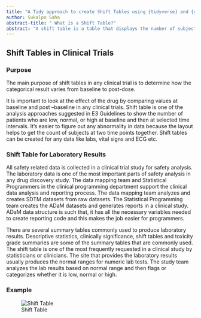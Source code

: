```yaml
---
title: "A Tidy approach to create Shift Tables using {tidyverse} and {gt}"
author: Sukalpo Saha
abstract-title: " What is a Shift Table?"
abstract: "A shift table is a table that displays the number of subjects who are low, normal or high at baseline and the shift at post-dose. Writing code for a shift table is an easier task, if ADaM datasets are used rather than raw datasets. It represents cross frequencies of baseline values with post-dose values. The produced shift table gives safety information of the subjects during the clinical study."
---
```


## Shift Tables in Clinical Trials

### Purpose

The main purpose of shift tables in any clinical trial is to determine how the categorical result varies from baseline to post-dose.

It is important to look at the effect of the drug by comparing values at baseline and post --baseline in any clinical trials. Shift table is one of the analysis approaches suggested in E3 Guidelines to show the number of patients who are low, normal, or high at baseline and then at selected time intervals. It's easier to figure out any abnormality in data because the layout helps to get the count of subjects at two time points together. Shift tables can be created for any data like labs, vital signs and ECG etc.

### Shift Table for Laboratory Results

All safety related data is collected in a clinical trial study for safety analysis. The laboratory data is one of the most important parts of safety analysis in any drug discovery study. The data mapping team and Statistical Programmers in the clinical programming department support the clinical data analysis and reporting process. The data mapping team analyzes and creates SDTM datasets from raw datasets. The Statistical Programming team creates the ADaM datasets and generates reports in a clinical study. ADaM data structure is such that, it has all the necessary variables needed to create reporting code and this makes the job easier for programmers.

There are several summary tables commonly used to produce laboratory results. Descriptive statistics, clinically significance, shift tables and toxicity grade summaries are some of the summary tables that are commonly used. The shift table is one of the most frequently requested in a clinical study by statisticians or clinicians. The site that provides the laboratory results usually produces the normal ranges for numeric lab tests. The study team analyzes the lab results based on normal range and then flags or categorizes whether it is low, normal or high.

### Example

![Shift Table](img/shift.png)
